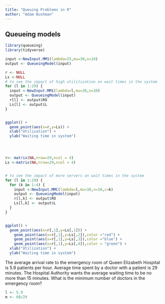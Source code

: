 ```yaml
---
title: "Queuing Problems in R"
author: "Adam Bushman"
---
```


## Queueing models

```r
library(queueing)
library(tidyverse)

input <-NewInput.MM1(lambda=25,mu=30,n=10)
output <- QueueingModel(input)

r <- NULL
Ls <-NULL
# to see the impact of high utilitization on wait times in the system
for (l in 1:29) {
  input <-NewInput.MM1(lambda=l,mu=30,n=10)
  output <- QueueingModel(input)
  r[l] <- output$RO
  Ls[l] <- output$L
}


ggplot() +
  geom_point(aes(x=r,y=Ls)) +
  xlab("Utilization") +
  ylab("Waiting time in system")




r<- matrix(NA,nrow=29,ncol = 4)
Ls <-matrix(NA,nrow=29,ncol = 4)


# to see the impact of more servers on wait times in the system
for (l in 1:29) {
  for (k in 1:4) {
    input <-NewInput.MMC(lambda=l,mu=30,n=10,c=k)
    output <- QueueingModel(input)
    r[l,k] <- output$RO
    Ls[l,k] <- output$L
  }
}


ggplot() +
  geom_point(aes(x=r[,1],y=Ls[,1])) +
    geom_point(aes(x=r[,1],y=Ls[,2]),color ="red") +
    geom_point(aes(x=r[,1],y=Ls[,3]),color ="blue") +
    geom_point(aes(x=r[,1],y=Ls[,4]),color = "green") +
  xlab("Utilization") +
  ylab("Waiting time in system")

```

The average arrival rate to the emergency room of Queen Elizabeth Hospital is 5.9 patients per hour. Average time spent by a doctor with a patient is 29 minutes. The Hospital Authority wants the average waiting time to be no more than 15 minutes. What is the minimum number of doctors in the emergency room?

```r
l <- 5.9
m <- 60/29

```
